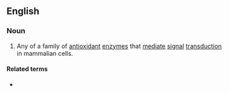 ==English==
{{wikipedia}}

===Noun===
{{en-noun}}

# {{lb|en|enzyme}} Any of a family of [[antioxidant]] [[enzyme]]s that [[mediate]] [[signal]] [[transduction]] in mammalian cells.

====Related terms====
* {{l|en|sulphiredoxin}}